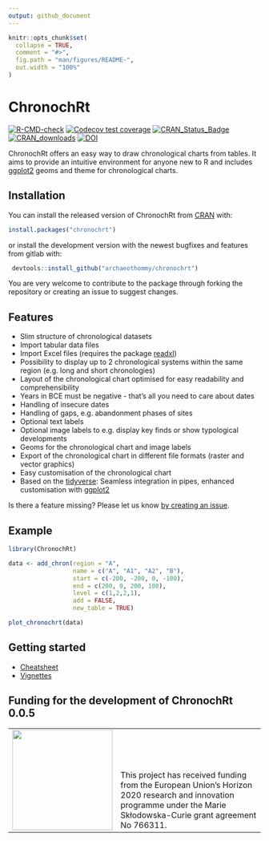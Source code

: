 ```yaml
---
output: github_document
---
```


<!-- README.md is generated from README.Rmd. Please edit that file -->

```r
knitr::opts_chunk$set(
  collapse = TRUE,
  comment = "#>",
  fig.path = "man/figures/README-",
  out.width = "100%"
)
```

# ChronochRt

<!-- badges: start -->
[![R-CMD-check](https://github.com/archaeothommy/chronochrt/actions/workflows/R-CMD-check.yaml/badge.svg)](https://github.com/archaeothommy/chronochrt/actions/workflows/R-CMD-check.yaml) 
[![Codecov test coverage](https://codecov.io/gh/archaeothommy/chronochrt/graph/badge.svg)](https://app.codecov.io/gh/archaeothommy/chronochrt)
[![CRAN_Status_Badge](https://www.r-pkg.org/badges/version/chronochrt)](https://cran.r-project.org/package=chronochrt)
[![CRAN_downloads](https://cranlogs.r-pkg.org/badges/grand-total/chronochrt)](https://cran.r-project.org/package=chronochrt)
[![DOI](https://zenodo.org/badge/DOI/10.5281/zenodo.5154018.svg)](https://doi.org/10.5281/zenodo.5154018)
<!-- badges: end -->

ChronochRt offers an easy way to draw chronological charts from tables. It aims to provide an intuitive environment for anyone new to R and includes [ggplot2](https://ggplot2.tidyverse.org/) geoms and theme for chronological charts. 

## Installation

You can install the released version of ChronochRt from [CRAN](https://CRAN.R-project.org) with:

``` r
install.packages("chronochrt")
```
or install the development version with the newest bugfixes and features from gitlab with:

``` r
 devtools::install_github("archaeothommy/chronochrt")
```

You are very welcome to contribute to the package through forking the repository or creating an issue to suggest changes. 

## Features

* Slim structure of chronological datasets
* Import tabular data files 
* Import Excel files (requires the package [readxl](https://readxl.tidyverse.org/))
* Possibility to display up to 2 chronological systems within the same region (e.g. long and short chronologies)
* Layout of the chronological chart optimised for easy readability and comprehensibility
* Years in BCE must be negative - that's all you need to care about dates
* Handling of insecure dates
* Handling of gaps, e.g. abandonment phases of sites
* Optional text labels
* Optional image labels to e.g. display key finds or show typological developments
* Geoms for the chronological chart and image labels
* Export of the chronological chart in different file formats (raster and vector graphics)
* Easy customisation of the chronological chart
* Based on the [tidyverse](https://www.tidyverse.org/): Seamless integration in pipes, enhanced customisation with [ggplot2](https://ggplot2.tidyverse.org/) 

Is there a feature missing? Please let us know [by creating an issue](https://github.com/archaeothommy/chronochrt/issues/new/choose).

## Example

```r
library(ChronochRt)

data <- add_chron(region = "A",
                  name = c("A", "A1", "A2", "B"),
                  start = c(-200, -200, 0, -100),
                  end = c(200, 0, 200, 100),
                  level = c(1,2,2,1),
                  add = FALSE,
                  new_table = TRUE)

plot_chronochrt(data)
```

## Getting started

* [Cheatsheet](https://github.com/archaeothommy/chronochrt/blob/master/inst/ChronochRt_Cheatsheet.pdf)
* [Vignettes](https://github.com/archaeothommy/chronochrt/tree/master/vignettes)

## Funding for the development of ChronochRt 0.0.5

<table width="100%" cellspacing="0" cellpadding="0" border="0">
      <tbody>
        <tr>
          <td valign="bottom"><img src="https://upload.wikimedia.org/wikipedia/commons/b/b7/Flag_of_Europe.svg"  width="200">
          </td>
          <td valign="bottom" halign="left">This project has received funding from the European Union’s Horizon 2020 research and innovation programme under the Marie Skłodowska-Curie grant agreement No 766311.
          </td>
        </tr>
      </tbody>
    </table>
